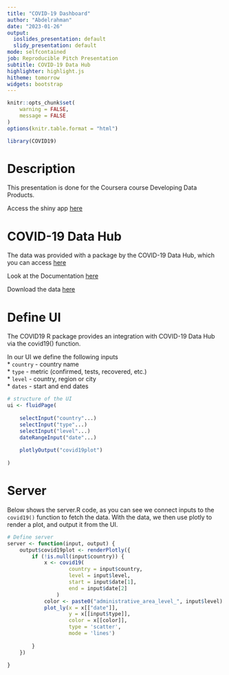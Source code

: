 ---
title: "COVID-19 Dashboard"
author: "Abdelrahman"
date: "2023-01-26"
output:
  ioslides_presentation: default
  slidy_presentation: default
mode: selfcontained
job: Reproducible Pitch Presentation
subtitle: COVID-19 Data Hub
highlighter: highlight.js
hitheme: tomorrow
widgets: bootstrap
---

```{r setup, include=FALSE}
knitr::opts_chunk$set(
    warning = FALSE,
    message = FALSE
)
options(knitr.table.format = "html") 
```

```{r libraries, echo=FALSE}
library(COVID19)
```

# Description

This presentation is done for the Coursera course Developing Data Products.

Access the shiny app [here](https://abdelrahman88.shinyapps.io/final_project/)


# COVID-19 Data Hub 

The data was provided with a package by the COVID-19 Data Hub, which you can access [here](https://covid19datahub.io/articles/api/r.html)

Look at the Documentation [here](https://covid19datahub.io/articles/doc/data.html) 

Download the data [here](https://covid19datahub.io/articles/data.html)

# Define UI

The COVID19 R package provides an integration with COVID-19 Data Hub via the covid19() function.

In our UI we define the following inputs  
* `country` - country name   
* `type` - metric (confirmed, tests, recovered, etc.)   
* `level` - country, region or city   
* `dates` - start and end dates  

```{r eval=FALSE}
# structure of the UI
ui <- fluidPage(
    
    selectInput("country"...)
    selectInput("type"...)
    selectInput("level"...)
    dateRangeInput("date"...)
    
    plotlyOutput("covid19plot")
    
)
```


# Server

Below shows the server.R code, as you can see we connect inputs to the `covid19()` function to fetch the data. With the data, we then use plotly to render a plot, and output it from the UI. 

```{r eval=FALSE}
# Define server 
server <- function(input, output) {
    output$covid19plot <- renderPlotly({
        if (!is.null(input$country)) {
            x <- covid19(
                    country = input$country,
                    level = input$level,
                    start = input$date[1],
                    end = input$date[2]
                )
            color <- paste0("administrative_area_level_", input$level)
            plot_ly(x = x[["date"]],
                    y = x[[input$type]],
                    color = x[[color]],
                    type = 'scatter',
                    mode = 'lines')
            
        }
    })
    
}
```

